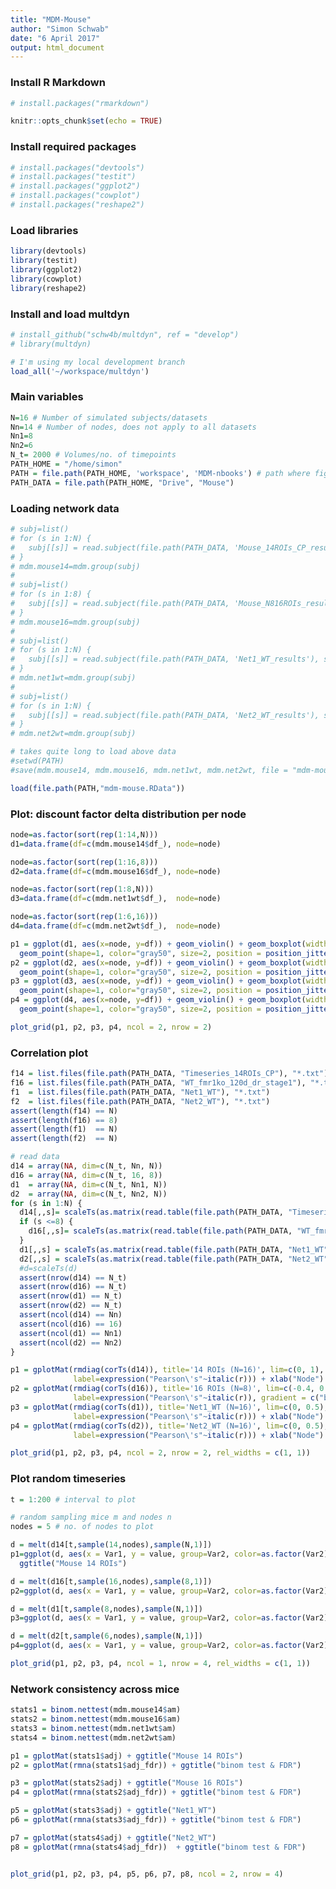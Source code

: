 ```yaml
---
title: "MDM-Mouse"
author: "Simon Schwab"
date: "6 April 2017"
output: html_document
---
```


### Install R Markdown 
```r
# install.packages("rmarkdown")
```

```r
knitr::opts_chunk$set(echo = TRUE)
```

### Install required packages 
```r
# install.packages("devtools")
# install.packages("testit")
# install.packages("ggplot2")
# install.packages("cowplot")
# install.packages("reshape2")
```

### Load libraries 
```r
library(devtools)
library(testit)
library(ggplot2)
library(cowplot)
library(reshape2)
```

### Install and load multdyn 
```r
# install_github("schw4b/multdyn", ref = "develop")
# library(multdyn)

# I'm using my local development branch
load_all('~/workspace/multdyn')
```

### Main variables 
```r
N=16 # Number of simulated subjects/datasets
Nn=14 # Number of nodes, does not apply to all datasets
Nn1=8
Nn2=6
N_t= 2000 # Volumes/no. of timepoints
PATH_HOME = "/home/simon"
PATH = file.path(PATH_HOME, 'workspace', 'MDM-nbooks') # path where figures will be stored
PATH_DATA = file.path(PATH_HOME, "Drive", "Mouse")
```

### Loading network data
```r
# subj=list()
# for (s in 1:N) {
#   subj[[s]] = read.subject(file.path(PATH_DATA, 'Mouse_14ROIs_CP_results'), sprintf("Mouse_%03d",s), 14)
# }
# mdm.mouse14=mdm.group(subj)
# 
# subj=list()
# for (s in 1:8) {
#   subj[[s]] = read.subject(file.path(PATH_DATA, 'Mouse_N816ROIs_results'), sprintf("Mouse_%03d",s), 16)
# }
# mdm.mouse16=mdm.group(subj)
# 
# subj=list()
# for (s in 1:N) {
#   subj[[s]] = read.subject(file.path(PATH_DATA, 'Net1_WT_results'), sprintf("Mouse_%03d",s), 8)
# }
# mdm.net1wt=mdm.group(subj)
# 
# subj=list()
# for (s in 1:N) {
#   subj[[s]] = read.subject(file.path(PATH_DATA, 'Net2_WT_results'), sprintf("Mouse_%03d",s), 6)
# }
# mdm.net2wt=mdm.group(subj)

# takes quite long to load above data
#setwd(PATH)
#save(mdm.mouse14, mdm.mouse16, mdm.net1wt, mdm.net2wt, file = "mdm-mouse.RData")

load(file.path(PATH,"mdm-mouse.RData"))

```

### Plot: discount factor delta distribution per node
```r

node=as.factor(sort(rep(1:14,N)))
d1=data.frame(df=c(mdm.mouse14$df_), node=node)

node=as.factor(sort(rep(1:16,8)))
d2=data.frame(df=c(mdm.mouse16$df_), node=node)

node=as.factor(sort(rep(1:8,N)))
d3=data.frame(df=c(mdm.net1wt$df_),  node=node)

node=as.factor(sort(rep(1:6,16)))
d4=data.frame(df=c(mdm.net2wt$df_),  node=node)

p1 = ggplot(d1, aes(x=node, y=df)) + geom_violin() + geom_boxplot(width=0.2) +
  geom_point(shape=1, color="gray50", size=2, position = position_jitter(width = 0.2, height = 0.0002)) + ggtitle("Mouse 14 ROIs (N=16)")
p2 = ggplot(d2, aes(x=node, y=df)) + geom_violin() + geom_boxplot(width=0.2) +
  geom_point(shape=1, color="gray50", size=2, position = position_jitter(width = 0.2, height = 0.0002)) + ggtitle("Mouse 16 ROIs (N=8)")
p3 = ggplot(d3, aes(x=node, y=df)) + geom_violin() + geom_boxplot(width=0.2) +
  geom_point(shape=1, color="gray50", size=2, position = position_jitter(width = 0.2, height = 0.0002)) + ggtitle("Net1_WT (N=16)")
p4 = ggplot(d4, aes(x=node, y=df)) + geom_violin() + geom_boxplot(width=0.2) +
  geom_point(shape=1, color="gray50", size=2, position = position_jitter(width = 0.2, height = 0.0002)) + ggtitle("Net2_WT (N=16)")

plot_grid(p1, p2, p3, p4, ncol = 2, nrow = 2)
```

### Correlation plot
```r
f14 = list.files(file.path(PATH_DATA, "Timeseries_14ROIs_CP"), "*.txt")
f16 = list.files(file.path(PATH_DATA, "WT_fmr1ko_120d_dr_stage1"), "*.txt")
f1  = list.files(file.path(PATH_DATA, "Net1_WT"), "*.txt")
f2  = list.files(file.path(PATH_DATA, "Net2_WT"), "*.txt")
assert(length(f14) == N)
assert(length(f16) == 8)
assert(length(f1)  == N)
assert(length(f2)  == N)

# read data
d14 = array(NA, dim=c(N_t, Nn, N))
d16 = array(NA, dim=c(N_t, 16, 8))
d1  = array(NA, dim=c(N_t, Nn1, N))
d2  = array(NA, dim=c(N_t, Nn2, N))
for (s in 1:N) {
  d14[,,s]= scaleTs(as.matrix(read.table(file.path(PATH_DATA, "Timeseries_14ROIs_CP", f14[s]))))
  if (s <=8) {
    d16[,,s]= scaleTs(as.matrix(read.table(file.path(PATH_DATA, "WT_fmr1ko_120d_dr_stage1", f16[s]))))
  }
  d1[,,s] = scaleTs(as.matrix(read.table(file.path(PATH_DATA, "Net1_WT", f1[s]))))
  d2[,,s] = scaleTs(as.matrix(read.table(file.path(PATH_DATA, "Net2_WT", f2[s]))))
  #d=scaleTs(d)
  assert(nrow(d14) == N_t)
  assert(nrow(d16) == N_t)
  assert(nrow(d1) == N_t)
  assert(nrow(d2) == N_t)
  assert(ncol(d14) == Nn)
  assert(ncol(d16) == 16)
  assert(ncol(d1) == Nn1)
  assert(ncol(d2) == Nn2)
}

p1 = gplotMat(rmdiag(corTs(d14)), title='14 ROIs (N=16)', lim=c(0, 1),
              label=expression("Pearson\'s"~italic(r))) + xlab("Node") + ylab("Node")
p2 = gplotMat(rmdiag(corTs(d16)), title='16 ROIs (N=8)', lim=c(-0.4, 0.6),
              label=expression("Pearson\'s"~italic(r)), gradient = c("blue", "white", "red")) + xlab("Node") + ylab("Node")
p3 = gplotMat(rmdiag(corTs(d1)), title='Net1_WT (N=16)', lim=c(0, 0.5),
              label=expression("Pearson\'s"~italic(r))) + xlab("Node") + ylab("Node")
p4 = gplotMat(rmdiag(corTs(d2)), title='Net2_WT (N=16)', lim=c(0, 0.5),
              label=expression("Pearson\'s"~italic(r))) + xlab("Node") + ylab("Node")

plot_grid(p1, p2, p3, p4, ncol = 2, nrow = 2, rel_widths = c(1, 1))

```

### Plot random timeseries
```r
t = 1:200 # interval to plot

# random sampling mice m and nodes n
nodes = 5 # no. of nodes to plot

d = melt(d14[t,sample(14,nodes),sample(N,1)])
p1=ggplot(d, aes(x = Var1, y = value, group=Var2, color=as.factor(Var2))) + geom_line() + theme_minimal() + 
  ggtitle("Mouse 14 ROIs")

d = melt(d16[t,sample(16,nodes),sample(8,1)])
p2=ggplot(d, aes(x = Var1, y = value, group=Var2, color=as.factor(Var2))) + geom_line() + theme_minimal() + ggtitle("Mouse 16 ROIs")

d = melt(d1[t,sample(8,nodes),sample(N,1)])
p3=ggplot(d, aes(x = Var1, y = value, group=Var2, color=as.factor(Var2))) + geom_line() + theme_minimal() + ggtitle("Net1_WT")

d = melt(d2[t,sample(6,nodes),sample(N,1)])
p4=ggplot(d, aes(x = Var1, y = value, group=Var2, color=as.factor(Var2))) + geom_line() + theme_minimal() + ggtitle("Net2_WT")

plot_grid(p1, p2, p3, p4, ncol = 1, nrow = 4, rel_widths = c(1, 1))

```

### Network consistency across mice

```r

stats1 = binom.nettest(mdm.mouse14$am)
stats2 = binom.nettest(mdm.mouse16$am)
stats3 = binom.nettest(mdm.net1wt$am)
stats4 = binom.nettest(mdm.net2wt$am)

p1 = gplotMat(stats1$adj) + ggtitle("Mouse 14 ROIs")
p2 = gplotMat(rmna(stats1$adj_fdr)) + ggtitle("binom test & FDR")

p3 = gplotMat(stats2$adj) + ggtitle("Mouse 16 ROIs")
p4 = gplotMat(rmna(stats2$adj_fdr)) + ggtitle("binom test & FDR")

p5 = gplotMat(stats3$adj) + ggtitle("Net1_WT")
p6 = gplotMat(rmna(stats3$adj_fdr)) + ggtitle("binom test & FDR")

p7 = gplotMat(stats4$adj) + ggtitle("Net2_WT")
p8 = gplotMat(rmna(stats4$adj_fdr))  + ggtitle("binom test & FDR")


plot_grid(p1, p2, p3, p4, p5, p6, p7, p8, ncol = 2, nrow = 4)

```




